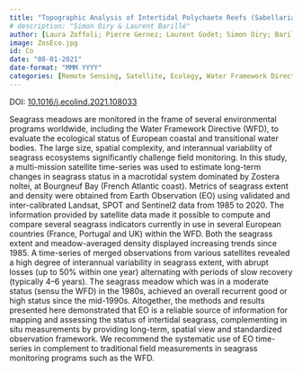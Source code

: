 ```yaml
---
title: "Topographic Analysis of Intertidal Polychaete Reefs (Sabellaria alveolata) at a Very High Spatial Resolution"
# description: "Simon Oiry & Laurent Barillé"
author: [Laura Zoffoli; Pierre Gernez; Laurent Godet; Simon Oiry; Barillé Laurent]
image: ZosEco.jpg
id: Co
date: "08-01-2021"
date-format: "MMM YYYY"
categories: [Remote Sensing, Satellite, Ecology, Water Framework Directive, Seagrass meadows, Time series]
---
```


DOI: [10.1016/j.ecolind.2021.108033](http://dx.doi.org/10.1016/j.ecolind.2021.108033)

Seagrass meadows are monitored in the frame of several environmental programs worldwide, including the Water Framework Directive (WFD), to evaluate the ecological status of European coastal and transitional water bodies. The large size, spatial complexity, and interannual variability of seagrass ecosystems significantly challenge field monitoring. In this study, a multi-mission satellite time-series was used to estimate long-term changes in seagrass status in a macrotidal system dominated by Zostera noltei, at Bourgneuf Bay (French Atlantic coast). Metrics of seagrass extent and density were obtained from Earth Observation (EO) using validated and inter-calibrated Landsat, SPOT and Sentinel2 data from 1985 to 2020. The information provided by satellite data made it possible to compute and compare several seagrass indicators currently in use in several European countries (France, Portugal and UK) within the WFD. Both the seagrass extent and meadow-averaged density displayed increasing trends since 1985. A time-series of merged observations from various satellites revealed a high degree of interannual variability in seagrass extent, with abrupt losses (up to 50% within one year) alternating with periods of slow recovery (typically 4–6 years). The seagrass meadow which was in a moderate status (sensu the WFD) in the 1980s, achieved an overall recurrent good or high status since the mid-1990s. Altogether, the methods and results presented here demonstrated that EO is a reliable source of information for mapping and assessing the status of intertidal seagrass, complementing in situ measurements by providing long-term, spatial view and standardized observation framework. We recommend the systematic use of EO time-series in complement to traditional field measurements in seagrass monitoring programs such as the WFD.